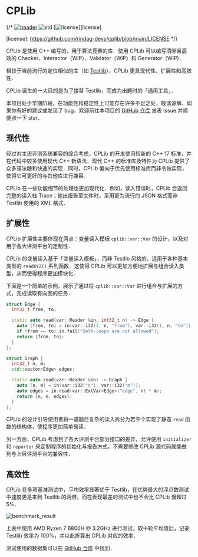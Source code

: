 # CPLib

{/* [![header][badge.header]][header] ![std][badge.std] [![license][badge.license]][license]

[badge.header]: https://img.shields.io/badge/single%20header-main-blue.svg
[badge.std]: https://img.shields.io/badge/min%20std-C%2B%2B%2017-blue.svg
[badge.license]: https://img.shields.io/badge/license-MPL%202-blue.svg

[header]: https://github.com/rindag-devs/cplib/blob/main/cplib.hpp
[license]: https://github.com/rindag-devs/cplib/blob/main/LICENSE */}

CPLib 是使用 C++ 编写的，用于算法竞赛的库．使用 CPLib 可以编写清晰且高效的 Checker、Interactor（WIP）、Validator（WIP）和 Generator（WIP)．

相较于当前流行的定位相似的库（如 [Testlib](https://github.com/MikeMirzayanov/testlib)），CPLib 更具现代性、扩展性和高效性．

CPLib 诞生的一大目的是为了接替 Testlib，而成为出题时的「通用工具」．

本项目处于早期阶段，在功能性和稳定性上可能存在许多不足之处，敬请谅解．如果你有好的建议或发现了 bug，欢迎前往本项目的 [GitHub 仓库][github] 发表 issue 并顺便点一下 star．

[github]: https://github.com/rindag-devs/cplib

## 现代性

经过对主流评测系统兼容的综合考虑，CPLib 的开发使用较新的 C++ 17 标准，并在代码中较多使用现代 C++ 新语法．现代 C++ 的标准库及特性为 CPLib 提供了众多语法糖和快速的实现．同时，CPLib 偏向于优先使用标准库而非令做实现，使得它可更好的与其他库进行兼容．

CPLib 在一些功能细节的处理也更加现代化．例如，读入错误时，CPLib 会返回完整的读入栈 Trace；输出报告至文件时，采用更为流行的 JSON 格式而非 Testlib 使用的 XML 格式．

## 扩展性

CPLib 扩展性主要体现在两点：变量读入模板 `cplib::var::Var` 的设计，以及对用于各大评测平台的定制性．

CPLib 的变量读入基于「变量读入模板」，而非 Testlib 风格的、适用于各种基本类型的 `readXYZ()` 系列函数．这使得 CPLib 可以更加方便地扩展与组合读入类型，从而使得程序更加模块化．

下面是一个简单的示例，展示了通过将 `cplib::var::Var` 进行组合与扩展的方式，完成读取有向图的任务．

```cpp
struct Edge {
  int32_t from, to;

  static auto read(var::Reader &in, int32_t n) -> Edge {
    auto [from, to] = in(var::i32(1, n, "from"), var::i32(1, n, "to"));
    if (from == to) in.fail("Self-loops are not allowed");
    return {from, to};
  }
};

struct Graph {
  int32_t n, m;
  std::vector<Edge> edges;

  static auto read(var::Reader &in) -> Graph {
    auto [n, m] = in(var::i32("n"), var::i32("m"));
    auto edges = in.read(var::ExtVar<Edge>("edge", n) * m);
    return {n, m, edges};
  }
};
```

CPLib 的设计引导使用者将一道题目复杂的读入拆分为若干个实现了静态 `read` 函数的结构体，使程序更加简单易读．

另一方面，CPLib 考虑到了各大评测平台部分接口的差异，允许使用 `initializer` 和 `reporter` 来定制程序的初始化与报告方式，不需要修改 CPLib 源代码就能做到与上层评测平台的兼容性．

## 高效性

CPLib 在多项基准测试中，平均效率显著优于 Testlib，在优势最大的浮点数测试中速度更是来到 Testlib 的两倍，而在表现最差的测试中也不会比 CPLib 慢超过 5%．

![benchmark_result](/img/benchmark_result.svg)

上表中使用 AMD Ryzen 7 6800H @ 3.2GHz 进行测试，取十轮平均值后，记录 Testlib 效率为 100\%，并以此折算出 CPLib 对应的效率．

测试使用的数据集可以在 [GitHub 仓库](https://github.com/rindag-devs/cplib/tree/main/benchmark) 中找到．
